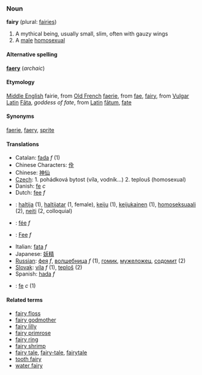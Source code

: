 ===Noun===
'''fairy''' (plural: [[fairies]])

# A mythical being, usually small, slim, often with gauzy wings
# A [[male]] [[homosexual]]

====Alternative spelling====
'''[[faery]]''' (''archaic'')

====Etymology====
[[Middle English]] fairie, from [[Old French]] [[faerie]], from [[fae]], [[fairy]], from [[Vulgar Latin]] [[Fāta]], ''goddess of fate'', from [[Latin]] [[fātum]], [[fate]]

====Synonyms====
[[faerie]], [[faery]], [[sprite]] 

====Translations====
*Catalan: [[fada]] ''f'' (1)
*Chinese Characters: [[佺]]
*Chinese: [[神仙]]
*[[Czech]]: 1. pohádková bytost (víla, vodník...) 2. teplouš (homosexual)
*Danish: [[fe]] ''c''
*Dutch: [[fee]] ''f''
*{{fi}}: [[haltija]] (1), [[haltijatar]] (1, female), [[keiju]] (1), [[keijukainen]] (1), [[homoseksuaali]] (2), [[neiti]] (2, colloquial)
*{{fr}}: [[fée]] ''f''
*{{de}}: [[Fee]] ''f''
*Italian: [[fata]] ''f''
*Japanese: [[妖精]]
*[[Russian]]: [[фея]] ''f'', [[волшебница]] ''f'' (1), [[гомик]], [[мужеложец]], [[содомит]] (2)
*[[Slovak]]: [[víla]] ''f'' (1), [[teploš]] (2)
*Spanish: [[hada]] ''f''
*{{sv}}: [[fe]] ''c'' (1)

====Related terms====
*[[fairy floss]]
*[[fairy godmother]]
*[[fairy lilly]]
*[[fairy primrose]]
*[[fairy ring]]
*[[fairy shrimp]]
*[[fairy tale]], [[fairy-tale]], [[fairytale]]
*[[tooth fairy]]
*[[water fairy]]